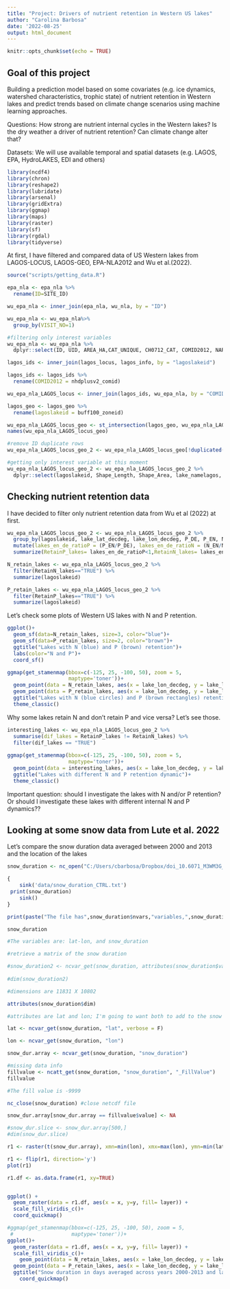 ```yaml
---
title: "Project: Drivers of nutrient retention in Western US lakes"
author: "Carolina Barbosa"
date: '2022-08-25'
output: html_document
---
```


```r
knitr::opts_chunk$set(echo = TRUE)
```
## Goal of this project

Building a prediction model based on some covariates (e.g. ice dynamics, watershed characteristics, trophic state) of nutrient retention in Western lakes and predict trends based on climate change scenarios using machine learning approaches.

Questions: How strong are nutrient internal cycles in the Western lakes? Is the dry weather a driver of nutrient retention? Can climate change alter that?

Datasets: We will use available temporal and spatial datasets (e.g. LAGOS, EPA, HydroLAKES, EDI and others)


```r
library(ncdf4)
library(chron)
library(reshape2)
library(lubridate)
library(arsenal)
library(gridExtra)
library(ggmap)
library(maps)
library(raster)
library(sf)
library(rgdal)
library(tidyverse)
```

At first, I have filtered and compared data of US Western lakes from LAGOS-LOCUS, LAGOS-GEO, EPA-NLA2012 and Wu et al.(2022).

```r
source("scripts/getting_data.R")
```

```r
epa_nla <- epa_nla %>%
  rename(ID=SITE_ID) 

wu_epa_nla <- inner_join(epa_nla, wu_nla, by = "ID")

wu_epa_nla <- wu_epa_nla%>%
  group_by(VISIT_NO=1)

#filtering only interest variables
wu_epa_nla <- wu_epa_nla %>%
  dplyr::select(ID, UID, AREA_HA,CAT_UNIQUE, CH0712_CAT, COMID2012, NARS_NAME, Area, Chla, TNmean, TPmean, N_Load, N_EN, N_DE, N_Outflow, P_Load, P_EN, P_DE, P_Outflow)

lagos_ids <- inner_join(lagos_locus, lagos_info, by = "lagoslakeid")

lagos_ids <- lagos_ids %>%
  rename(COMID2012 = nhdplusv2_comid) 

wu_epa_nla_LAGOS_locus <- inner_join(lagos_ids, wu_epa_nla, by = "COMID2012")

lagos_geo <- lagos_geo %>%
  rename(lagoslakeid = buff100_zoneid) 

wu_epa_nla_LAGOS_locus_geo <- st_intersection(lagos_geo, wu_epa_nla_LAGOS_locus, by = "lagoslakeid")
names(wu_epa_nla_LAGOS_locus_geo)

#remove ID duplicate rows
wu_epa_nla_LAGOS_locus_geo_2 <- wu_epa_nla_LAGOS_locus_geo[!duplicated(wu_epa_nla_LAGOS_locus_geo$COMID2012), ]

#getting only interest variable at this moment
wu_epa_nla_LAGOS_locus_geo_2 <- wu_epa_nla_LAGOS_locus_geo_2 %>%
  dplyr::select(lagoslakeid, Shape_Length, Shape_Area, lake_namelagos, lake_centroidstate, lake_lon_decdeg, lake_lat_decdeg,ID, UID, AREA_HA,CAT_UNIQUE, CH0712_CAT, COMID2012, NARS_NAME, Area, Chla, TNmean, TPmean, N_Load, N_EN, N_DE, N_Outflow, P_Load, P_EN, P_DE, P_Outflow)


```

## Checking nutrient retention data 

I have decided to filter only nutrient retention data from Wu et al (2022) at first.

```r
wu_epa_nla_LAGOS_locus_geo_2 <- wu_epa_nla_LAGOS_locus_geo_2 %>%
  group_by(lagoslakeid, lake_lat_decdeg, lake_lon_decdeg, P_DE, P_EN, N_DE, N_EN) %>%
  mutate(lakes_en_de_ratioP = (P_EN/P_DE), lakes_en_de_ratioN = (N_EN/N_DE))%>%
  summarize(RetainP_lakes= lakes_en_de_ratioP<1,RetainN_lakes= lakes_en_de_ratioN<1 )

N_retain_lakes <- wu_epa_nla_LAGOS_locus_geo_2 %>%
  filter(RetainN_lakes=="TRUE") %>%
  summarize(lagoslakeid)

P_retain_lakes <- wu_epa_nla_LAGOS_locus_geo_2 %>%
  filter(RetainP_lakes=="TRUE") %>%
  summarize(lagoslakeid)
```

Let's check some plots of Western US lakes with N and P retention.

```r
ggplot()+
  geom_sf(data=N_retain_lakes, size=3, color="blue")+
  geom_sf(data=P_retain_lakes, size=2, color="brown")+
  ggtitle("Lakes with N (blue) and P (brown) retention")+
  labs(color="N and P")+
  coord_sf()

ggmap(get_stamenmap(bbox=c(-125, 25, -100, 50), zoom = 5, 
                    maptype='toner'))+
  geom_point(data = N_retain_lakes, aes(x = lake_lon_decdeg, y = lake_lat_decdeg ),color="blue", size= 3, shape=21)+
  geom_point(data = P_retain_lakes, aes(x = lake_lon_decdeg, y = lake_lat_decdeg ),color="brown", size= 1, shape=15)+
  ggtitle("Lakes with N (blue circles) and P (brown rectangles) retention ")+
  theme_classic()
```

Why some lakes retain N and don't retain P and vice versa? Let's see those.

```r
interesting_lakes <- wu_epa_nla_LAGOS_locus_geo_2 %>%
  summarise(dif_lakes = RetainP_lakes != RetainN_lakes) %>%
  filter(dif_lakes == "TRUE")
 
ggmap(get_stamenmap(bbox=c(-125, 25, -100, 50), zoom = 5, 
                    maptype='toner'))+
  geom_point(data = interesting_lakes, aes(x = lake_lon_decdeg, y = lake_lat_decdeg ),color="purple", size= 3, shape=21)+
  ggtitle("Lakes with different N and P retention dynamic")+
  theme_classic()
```

Important question: should I investigate the lakes with N and/or P retention? Or should I investigate these lakes with different internal N and P dynamics?? 

## Looking at some snow data from Lute et al. 2022

Let's compare the snow duration data averaged between 2000 and 2013 and the location of the lakes 

```r
snow_duration <- nc_open("C:/Users/cbarbosa/Dropbox/doi_10.6071_M3WM3G__v5/snow_duration_CTRL.nc")

{
    sink('data/snow_duration_CTRL.txt')
 print(snow_duration)
    sink()
}

print(paste("The file has",snow_duration$nvars,"variables,",snow_duration$ndims,"dimensions and",snow_duration$natts,"NetCDF attributes"))

snow_duration

#The variables are: lat-lon, and snow_duration

#retrieve a matrix of the snow duration

#snow_duration2 <- ncvar_get(snow_duration, attributes(snow_duration$var)$names[2]) #%>%
  
#dim(snow_duration2)

#dimensions are 11831 X 10802

attributes(snow_duration$dim)

#attributes are lat and lon; I'm going to want both to add to the snow duration matrix

lat <- ncvar_get(snow_duration, "lat", verbose = F)

lon <- ncvar_get(snow_duration, "lon")

snow_dur.array <- ncvar_get(snow_duration, "snow_duration")

#missing data info
fillvalue <- ncatt_get(snow_duration, "snow_duration", "_FillValue")
fillvalue

#The fill value is -9999

nc_close(snow_duration) #close netcdf file

snow_dur.array[snow_dur.array == fillvalue$value] <- NA

#snow_dur.slice <- snow_dur.array[500,] 
#dim(snow_dur.slice)

r1 <- raster(t(snow_dur.array), xmn=min(lon), xmx=max(lon), ymn=min(lat), ymx=max(lat), crs=CRS("+proj=longlat +ellps=WGS84 +datum=WGS84 +no_defs+ towgs84=0,0,0"))

r1 <- flip(r1, direction='y')
plot(r1)

r1.df <- as.data.frame(r1, xy=TRUE)


ggplot() + 
  geom_raster(data = r1.df, aes(x = x, y=y, fill= layer)) +
  scale_fill_viridis_c()+
  coord_quickmap()

#ggmap(get_stamenmap(bbox=c(-125, 25, -100, 50), zoom = 5, 
 #                   maptype='toner'))+
ggplot()+
  geom_raster(data = r1.df, aes(x = x, y=y, fill= layer)) +
  scale_fill_viridis_c()+
    geom_point(data = N_retain_lakes, aes(x = lake_lon_decdeg, y = lake_lat_decdeg ),color="blue", size= 3, shape=21)+
  geom_point(data = P_retain_lakes, aes(x = lake_lon_decdeg, y = lake_lat_decdeg ),color="brown", size= 1, shape=15)+
  ggtitle("Snow duration in days averaged across years 2000-2013 and lakes with N (blue circles) and P (brown rectangles) retention ")+
    coord_quickmap()
```


